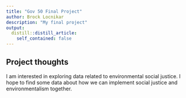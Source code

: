 ```yaml
---
title: "Gov 50 Final Project"
author: Brock Locnikar
description: "My final project"
output:
  distill::distill_article:
    self_contained: false
---
```




## Project thoughts

I am interested in exploring data related to environmental social justice. I hope to find some data about how we can
implement social justice and environmentalism together.